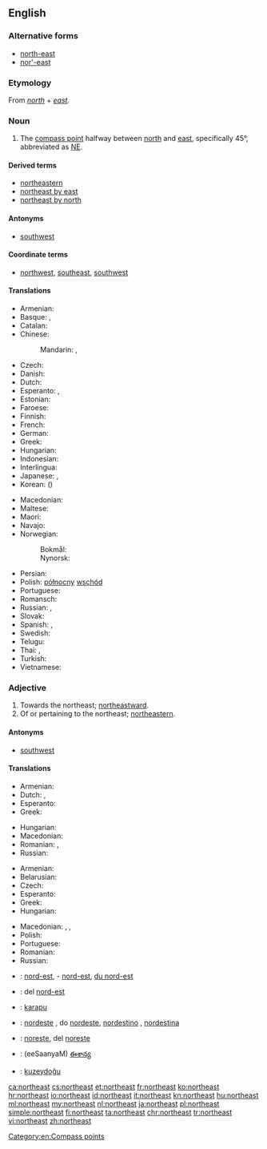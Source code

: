 {{also|Northeast}}
==English==
{{wikipedia|dab=northeast}}

===Alternative forms===
* [[north-east]]
* [[nor'-east]]

===Etymology===
From ''[[north]]'' + ''[[east]]''.

===Noun===
{{en-noun|-}}

# The [[compass point]] halfway between [[north]] and [[east]], specifically 45°, abbreviated as [[NE]].

====Derived terms====
* [[northeastern]]
* [[northeast by east]]
* [[northeast by north]]

====Antonyms====
* [[southwest]]

====Coordinate terms====
* {{sense|compass point}} [[northwest]], [[southeast]], [[southwest]]

====Translations====
{{trans-top|compass point}}
* Armenian: {{t|hy|հյուսիս-արևելք|tr=hyusis-arevelk’|sc=Armn}}
* Basque: {{t|eu|ipartsortalde}}, {{t|eu|iparrekialde}}
* Catalan: {{t|ca|nord-est}}
* Chinese:
*: Mandarin: {{t+|cmn|東北|sc=Hani}}, {{t+|cmn|东北|tr=dōngběi|sc=Hani}}
* Czech: {{t+|cs|severovýchod|m}}
* Danish: {{t|da|nordøst}}
* Dutch: {{t+|nl|noordoosten|n}}
* Esperanto: {{t|eo|nordoriento}}, {{t|eo|nordeosto}}
* Estonian: {{t+|et|kirre}}
* Faroese: {{t|fo|landnyrðingur|m}}
* Finnish: {{t+|fi|koillinen}}
* French: {{t+|fr|nord-est|m}}
* German: {{t+|de|Nordosten|m}}
* Greek: {{t+|el|βορειοανατολικά|n-p|tr=voreioanatoliká}}
* Hungarian: {{t+|hu|északkelet}}
* Indonesian: {{t+|id|timur laut}}
* Interlingua: {{t|ia|nord-est}}
* Japanese: {{t|ja|北東|tr=ほくとう, hokutō|sc=Jpan}}, {{qualifier|less common}} {{t+|ja|東北|tr=とうほく, tōhoku|sc=Jpan}}
* Korean: {{t|ko|북동|tr=bukdong|sc=Kore}} ({{t+|ko|北東|sc=Kore}})
{{trans-mid}}
* Macedonian: {{t|mk|североисток|m|tr=severoístok}}
* Maltese: {{t|mt|grigal}}
* Maori: {{t|mi|karapu}}
* Navajo: {{t|nv|náhookǫs dóó haʼaʼaah}}
* Norwegian:
*: Bokmål: {{t|nb|nordøst}}
*: Nynorsk: {{t|nn|nordaust}}
* Persian: {{t|fa|شمال شرقی|tr=šamâl-e šarqi}}
* Polish: [[północny]] [[wschód]] {{g|m}}
* Portuguese: {{t+|pt|nordeste|m}}
* Romansch: {{t|rm|nordost}}
* Russian: {{t+|ru|северо-восток|m|tr=sévero-vostók}}, {{t+|ru|норд-ост|m|tr=nord-óst}} {{qualifier|wind, nautical}}
* Slovak: {{t|sk|severovýchod|m}}
* Spanish: {{t|es|nordeste}}, {{t|es|noreste|m}}
* Swedish: {{t|sv|nordost}}
* Telugu: {{t+|te|ఈశాన్యం|tr=eeSaanyaM}}
* Thai: {{t|th|ตะวันออกเฉียงเหนือ|tr=tawan-ok-chiang-nuea|sc=Thai}}, {{t|th|อีสาน|tr=isan|sc=Thai}}
* Turkish: {{t+|tr|kuzeydoğu}}
* Vietnamese: {{t|vi|phía đông bắc}}
{{trans-bottom}}

===Adjective===
{{en-adj|-}}

# Towards the northeast; [[northeastward]].
# Of or pertaining to the northeast; [[northeastern]].

====Antonyms====
* [[southwest]]

====Translations====
{{trans-top|northeastward}}
* Armenian: {{t|hy|հյուսիսարևելյան|tr=hyusisarevelyan|sc=Armn}}
* Dutch: {{t|nl|noordoost-}}, {{t+|nl|noordoostelijk}}
* Esperanto: {{t|eo|nordorienta}}
* Greek: {{t+|el|βορειοανατολικός|m|tr=voreioanatolikós}}
{{trans-mid}}
* Hungarian: {{t|hu|északkeleti}}
* Macedonian: {{t|mk|североисточно|tr=severoístočno}}
* Romanian: {{t|ro|nordestic}}, {{t|ro|de nord-est}}
* Russian: {{t+|ru|северо-восточный|tr=sévero-vostóčnyj}}
{{trans-bottom}}

{{trans-top|northeastern}}
* Armenian: {{t|hy|հյուսիսարևելյան|tr=hyusisarevelyan|sc=Armn}}
* Belarusian: {{t|be|паўно́чна-ўсхо́дні|m|sc=Cyrl}}
* Czech: {{t+|cs|severovýchodní}}
* Esperanto: {{t|eo|nordorienta}}
* Greek: {{t+|el|βορειοανατολικός|m|tr=voreioanatolikós}}
* Hungarian: {{t|hu|északkeleti}}
{{trans-mid}}
* Macedonian: {{t|mk|североисточен|m|tr=severoístočen}}, {{t|mk|североисточна|f|tr=severoístočna}}, {{t|mk|североисточно|n|tr=severoístočno}}
* Polish: {{t+|pl|północno-wschodni|m}}
* Portuguese: {{t+|pt|nordeste|m}}
* Romanian: {{t+|ro|nord-vestic|m}}
* Russian: {{t+|ru|северо-восточный|tr=sévero-vostóčnyj}}
{{trans-bottom}}

{{checktrans-top}}
* {{ttbc|fr}}: [[nord-est]], - [[nord-est]], [[du nord-est]]
* {{ttbc|ia}}: del [[nord-est]]
* {{ttbc|mi}}: [[karapu]]
{{trans-mid}}
* {{ttbc|pt}}: [[nordeste]] {{g|m|f}},  do [[nordeste]], [[nordestino]] {{g|m}},  [[nordestina]] {{g|f}}
* {{ttbc|es}}: [[noreste]],  del [[noreste]]
* {{ttbc|te}}: (eeSaanyaM) [[ఈశాన్య]]
* {{ttbc|tr}}: [[kuzeydoğu]]
{{trans-bottom}}

[[Category:en:Compass points]]

[[ca:northeast]]
[[cs:northeast]]
[[et:northeast]]
[[fr:northeast]]
[[ko:northeast]]
[[hr:northeast]]
[[io:northeast]]
[[id:northeast]]
[[it:northeast]]
[[kn:northeast]]
[[hu:northeast]]
[[ml:northeast]]
[[my:northeast]]
[[nl:northeast]]
[[ja:northeast]]
[[pl:northeast]]
[[simple:northeast]]
[[fi:northeast]]
[[ta:northeast]]
[[chr:northeast]]
[[tr:northeast]]
[[vi:northeast]]
[[zh:northeast]]